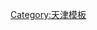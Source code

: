 {{Navbox
|name = 历代天津之景
|state = collapsed
|title = 历代天津之景
|listclass = hlist

| group1 = 隋朝渔阳八景
| list1 =
* [[青池春涨]]
* [[白涧秋澄]]
* [[采村烟霁]]
* [[铁岭云横]]
* [[盘山 (天津)|盘山暮雨]]
* [[独乐寺|独乐晨灯]] 
* [[崆峒积雪]]
* [[瀑水流冰]]

| group2 = 明朝八景
| list2 =
* [[拱北遥岑]]
* [[镇东晴旭]]
* [[安西烟树]]
* [[定南禾风]]
* [[三会海口|吴粳万艘]]
* [[天骥连营]]
* [[海河|百沽潮平]]
* [[大沽口炮台|海门夜月]]

| group3 = 清朝八景
| list3 =
* [[三会海口|三分中水]]
* [[七台环向]]
* [[溟波浴日]]
* [[洋艘骈津]]
* [[天津海河桥梁列表|浮梁驰渡]]
* [[广厦舟屯]]
* [[南原樵影]]
* [[西淀渔歌]]

| group4 = 1990年津门十景
| list4 =
* [[黄崖关|蓟北雄关]]
* [[独乐寺|独乐晨光]]
* [[古文化街|故里寻踪]]
* [[盘山 (天津)|三盘暮雨]]
* [[天津广播电视塔|天塔旋云]]
* [[天津水上公园|龙潭浮翠]]
* [[双城醉月]]
* [[海河|沽水流霞]]
* [[大沽口炮台|海门古塞]]
* [[天津中环线|中环彩练]]

}}<noinclude>
[[Category:天津模板]]
</noinclude>